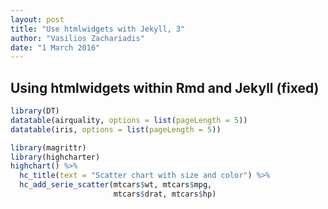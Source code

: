```yaml
---
layout: post
title: "Use htmlwidgets with Jekyll, 3"
author: "Vasilios Zachariadis"
date: "1 March 2016"
---
```


## Using htmlwidgets within Rmd and Jekyll (fixed)

```r
library(DT)
datatable(airquality, options = list(pageLength = 5))
datatable(iris, options = list(pageLength = 5))
```

```r
library(magrittr)
library(highcharter)
highchart() %>% 
  hc_title(text = "Scatter chart with size and color") %>% 
  hc_add_serie_scatter(mtcars$wt, mtcars$mpg,
                       mtcars$drat, mtcars$hp)
```
